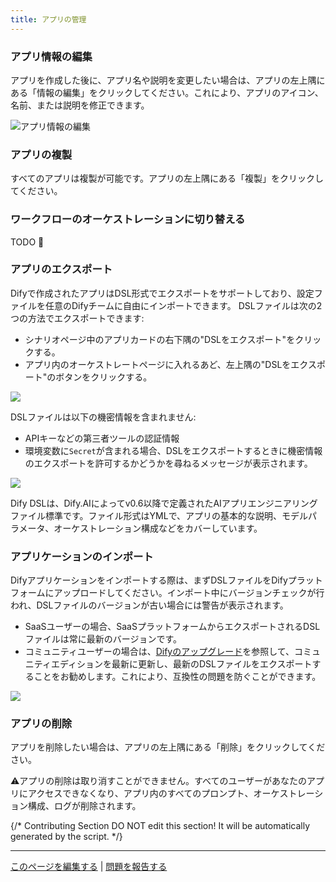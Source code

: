 ```yaml
---
title: アプリの管理
---
```



### アプリ情報の編集

アプリを作成した後に、アプリ名や説明を変更したい場合は、アプリの左上隅にある「情報の編集」をクリックしてください。これにより、アプリのアイコン、名前、または説明を修正できます。

![アプリ情報の編集](https://assets-docs.dify.ai/dify-enterprise-mintlify/jp/guides/management/63a449e9a8ae337b9c067165d1674a45.png)

### アプリの複製

すべてのアプリは複製が可能です。アプリの左上隅にある「複製」をクリックしてください。

### ワークフローのオーケストレーションに切り替える

TODO 🚧

### アプリのエクスポート

Difyで作成されたアプリはDSL形式でエクスポートをサポートしており、設定ファイルを任意のDifyチームに自由にインポートできます。 DSLファイルは次の2つの方法でエクスポートできます:

* シナリオページ中のアプリカードの右下隅の"DSLをエクスポート"をクリックする。
* アプリ内のオーケストレートページに入れるあど、左上隅の"DSLをエクスポート"のボタンをクリックする。

![](https://assets-docs.dify.ai/dify-enterprise-mintlify/jp/guides/management/544c18d770e230db93d6756bba98d8a7.png)

DSLファイルは以下の機密情報を含まれません:

* APIキーなどの第三者ツールの認証情報
* 環境変数に`Secret`が含まれる場合、DSLをエクスポートするときに機密情報のエクスポートを許可するかどうかを尋ねるメッセージが表示されます。

![](https://assets-docs.dify.ai/dify-enterprise-mintlify/jp/guides/management/25ce002ef7f0392fc6b3b6975ae137ec.png)

<Info>
Dify DSLは、Dify.AIによってv0.6以降で定義されたAIアプリエンジニアリングファイル標準です。ファイル形式はYMLで、アプリの基本的な説明、モデルパラメータ、オーケストレーション構成などをカバーしています。
</Info>

### アプリケーションのインポート

Difyアプリケーションをインポートする際は、まずDSLファイルをDifyプラットフォームにアップロードしてください。インポート中にバージョンチェックが行われ、DSLファイルのバージョンが古い場合には警告が表示されます。

- SaaSユーザーの場合、SaaSプラットフォームからエクスポートされるDSLファイルは常に最新のバージョンです。
- コミュニティユーザーの場合は、[Difyのアップグレード](/ja-jp/getting-started/install-self-hosted/docker-compose)を参照して、コミュニティエディションを最新に更新し、最新のDSLファイルをエクスポートすることをお勧めします。これにより、互換性の問題を防ぐことができます。

![](https://assets-docs.dify.ai/2024/11/487d2c1cc8b86666feb35ea8a346c053.png)

### アプリの削除

アプリを削除したい場合は、アプリの左上隅にある「削除」をクリックしてください。

<Info>
⚠️アプリの削除は取り消すことができません。すべてのユーザーがあなたのアプリにアクセスできなくなり、アプリ内のすべてのプロンプト、オーケストレーション構成、ログが削除されます。
</Info>

{/*
Contributing Section
DO NOT edit this section!
It will be automatically generated by the script.
*/}

---

[このページを編集する](https://github.com/langgenius/dify-docs/edit/main/ja-jp/guides/management/app-management.mdx) | [問題を報告する](https://github.com/langgenius/dify-docs/issues/new?template=docs.yml)

